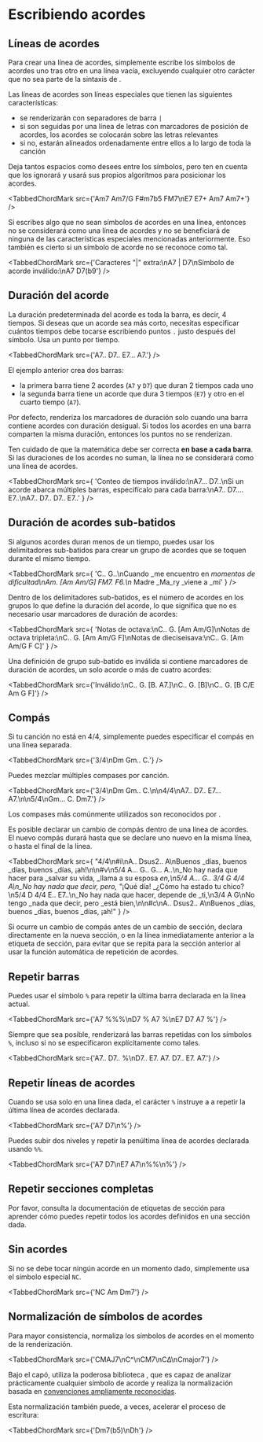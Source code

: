 
# Escribiendo acordes

## Líneas de acordes

Para crear una línea de acordes, simplemente escribe los símbolos de acordes uno tras otro en una línea vacía, excluyendo cualquier otro carácter que no sea parte de la sintaxis de <CM/>.

Las líneas de acordes son líneas especiales que tienen las siguientes características:

-   se renderizarán con separadores de barra `|`
-   si son seguidas por una línea de letras con marcadores de posición de acordes, los acordes se colocarán sobre las letras relevantes
-   si no, estarán alineados ordenadamente entre ellos a lo largo de toda la canción

Deja tantos espacios como desees entre los símbolos, pero ten en cuenta que <CM/> los ignorará y usará sus propios algoritmos para posicionar los acordes.

<TabbedChordMark src={'Am7 Am7/G F#m7b5 FM7\nE7   E7+ Am7   Am7+'} />

Si escribes algo que no sean símbolos de acordes en una línea, entonces no se considerará como una línea de acordes y no se beneficiará de ninguna de las características especiales mencionadas anteriormente.
Eso también es cierto si un símbolo de acorde no se reconoce como tal.

<TabbedChordMark
	src={'Caracteres "|" extra:\nA7 | D7\nSímbolo de acorde inválido:\nA7 D7(b9'}
/>

## Duración del acorde

La duración predeterminada del acorde es toda la barra, es decir, 4 tiempos.
Si deseas que un acorde sea más corto, necesitas especificar cuántos tiempos debe tocarse escribiendo puntos `.` justo después del símbolo.
Usa un punto por tiempo.

<TabbedChordMark src={'A7.. D7.. E7... A7.'} />

El ejemplo anterior crea dos barras:

-   la primera barra tiene 2 acordes (`A7` y `D7`) que duran 2 tiempos cada uno
-   la segunda barra tiene un acorde que dura 3 tiempos (`E7`) y otro en el cuarto tiempo (`A7`).

Por defecto, <CM/> renderiza los marcadores de duración solo cuando una barra contiene acordes con duración desigual.
Si todos los acordes en una barra comparten la misma duración, entonces los puntos no se renderizan.

Ten cuidado de que la matemática debe ser correcta **en base a cada barra**.
Si las duraciones de los acordes no suman, la línea no se considerará como una línea de acordes.

<TabbedChordMark
	src={
		'Conteo de tiempos inválido:\nA7... D7..\nSi un acorde abarca múltiples barras, especifícalo para cada barra:\nA7.. D7.... E7..\nA7.. D7.. D7.. E7..'
	}
/>

## Duración de acordes sub-batidos

Si algunos acordes duran menos de un tiempo, puedes usar los delimitadores sub-batidos para crear un grupo de acordes que se toquen durante el mismo tiempo.

<TabbedChordMark
	src={
		'C.. G..\nCuando _me encuentro en _momentos de dificultad\nAm. [Am Am/G] FM7. F6.\n_ Madre _Ma_ry _viene a _mí'
	}
/>

Dentro de los delimitadores sub-batidos, es el número de acordes en los grupos lo que define la duración del acorde, lo que significa que no es necesario usar marcadores de duración de acordes:

<TabbedChordMark
	src={
		'Notas de octava:\nC.. G. [Am Am/G]\nNotas de octava tripleta:\nC.. G. [Am Am/G F]\nNotas de dieciseisava:\nC.. G. [Am Am/G F C]'
	}
/>

Una definición de grupo sub-batido es inválida si contiene marcadores de duración de acordes, un solo acorde o más de cuatro acordes:

<TabbedChordMark src={'Inválido:\nC.. G. [B. A7.]\nC.. G. [B]\nC.. G. [B C/E Am G F]'} />

## Compás

Si tu canción no está en 4/4, simplemente puedes especificar el compás en una línea separada.

<TabbedChordMark src={'3/4\nDm Gm.. C.'} />

Puedes mezclar múltiples compases por canción.

<TabbedChordMark
	src={'3/4\nDm Gm.. C.\n\n4/4\nA7.. D7.. E7... A7.\n\n5/4\nGm... C. Dm7.'}
	/>

Los compases más comúnmente utilizados son reconocidos por <CM/>.

Es posible declarar un cambio de compás dentro de una línea de acordes.
El nuevo compás durará hasta que se declare uno nuevo en la misma línea, o hasta el final de la línea.

<TabbedChordMark
	src={
		"4/4\n#i\nA.. Dsus2.. A\nBuenos _días, buenos _días, buenos _días, ¡ah!\n\n#v\n5/4 A... G.. G... A..\n_No hay nada que hacer para _salvar su vida, _llama a su esposa _en,\n5/4 A... G.. 3/4 G 4/4 A\n_No hay nada que decir, pero, \"_¡Qué día! _¿Cómo ha estado tu chico?\n5/4 D 4/4 E.. E7..\n_No hay nada que hacer, depende de _ti,\n3/4 A G\nNo tengo _nada que decir, pero _está bien,\n\n#c\nA.. Dsus2.. A\nBuenos _días, buenos _días, buenos _días, ¡ah!"
	}
/>

Si ocurre un cambio de compás antes de un cambio de sección, declara directamente en la nueva sección, o en la línea inmediatamente anterior a la etiqueta de sección, para evitar que se repita para la sección anterior al usar la función automática de repetición de acordes.

## Repetir barras

Puedes usar el símbolo `%` para repetir la última barra declarada en la línea actual.

<TabbedChordMark src={'A7 %%%\nD7 % A7 %\nE7 D7 A7 %'} />

Siempre que sea posible, <CM/> renderizará las barras repetidas con los símbolos `%`, incluso si no se especificaron explícitamente como tales.

<TabbedChordMark src={'A7.. D7.. %\nD7.. E7. A7. D7.. E7. A7.'} />

## Repetir líneas de acordes

Cuando se usa solo en una línea dada, el carácter `%` instruye a <CM/> a repetir la última línea de acordes declarada.

<TabbedChordMark src={'A7 D7\n%'} />

Puedes subir dos niveles y repetir la penúltima línea de acordes declarada usando `%%`.

<TabbedChordMark src={'A7 D7\nE7 A7\n%%\n%'} />

## Repetir secciones completas

Por favor, consulta la documentación de etiquetas de sección para aprender cómo puedes repetir todos los acordes definidos en una sección dada.

## Sin acordes

Si no se debe tocar ningún acorde en un momento dado, simplemente usa el símbolo especial `NC`.

<TabbedChordMark src={'NC Am Dm7'} />

## Normalización de símbolos de acordes

Para mayor consistencia, <CM/> normaliza los símbolos de acordes en el momento de la renderización.

<TabbedChordMark src={'CMAJ7\nC^\nCM7\nCΔ\nCmajor7'} />

Bajo el capó, <CM/> utiliza la poderosa biblioteca <CS/>, que es capaz de analizar prácticamente cualquier símbolo de acorde y realiza la normalización basada en [convenciones ampliamente reconocidas](https://github.com/no-chris/chord-symbol/tree/master/packages/chord-symbol#background-information).

Esta normalización también puede, a veces, acelerar el proceso de escritura:

<TabbedChordMark src={'Dm7(b5)\nDh'} />
